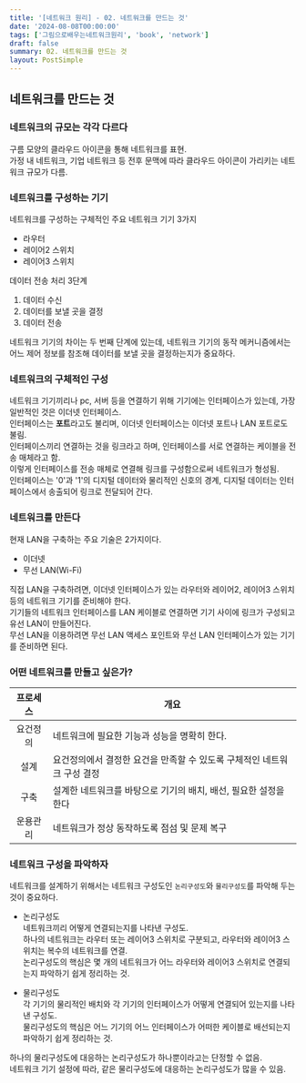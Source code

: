 ```yaml
---
title: '[네트워크 원리] - 02. 네트워크를 만드는 것'
date: '2024-08-08T00:00:00'
tags: ['그림으로배우는네트워크원리', 'book', 'network']
draft: false
summary: 02. 네트워크를 만드는 것
layout: PostSimple
---
```


## 네트워크를 만드는 것

### 네트워크의 규모는 각각 다르다

구름 모양의 클라우드 아이콘을 통해 네트워크를 표현.  
가정 내 네트워크, 기업 네트워크 등 전후 문맥에 따라 클라우드 아이콘이 가리키는 네트워크 규모가 다름.

### 네트워크를 구성하는 기기

네트워크를 구성하는 구체적인 주요 네트워크 기기 3가지

- 라우터
- 레이어2 스위치
- 레이어3 스위치

데이터 전송 처리 3단계

1. 데이터 수신
2. 데이터를 보낼 곳을 결정
3. 데이터 전송

네트워크 기기의 차이는 두 번째 단계에 있는데, 네트워크 기기의 동작 메커니즘에서는 어느 제어 정보를 참조해 데이터를 보낼 곳을 결정하는지가 중요하다.

### 네트워크의 구체적인 구성

네트워크 기기끼리나 pc, 서버 등을 연결하기 위해 기기에는 인터페이스가 있는데, 가장 일반적인 것은 이더넷 인터페이스.  
인터페이스는 **포트**라고도 불리며, 이더넷 인터페이스는 이더넷 포트나 LAN 포트로도 불림.  
인터페이스끼리 연결하는 것을 링크라고 하며, 인터페이스를 서로 연결하는 케이블을 전송 매체라고 함.  
이렇게 인터페이스를 전송 매체로 연결해 링크를 구성함으로써 네트워크가 형성됨.  
인터페이스는 '0'과 '1'의 디지털 데이터와 물리적인 신호의 경계, 디지털 데이터는 인터페이스에서 송출되어 링크로 전달되어 간다.

### 네트워크를 만든다

현재 LAN을 구축하는 주요 기술은 2가지이다.

- 이더넷
- 무선 LAN(Wi-Fi)

직접 LAN을 구축하려면, 이더넷 인터페이스가 있는 라우터와 레이어2, 레이어3 스위치 등의 네트워크 기기를 준비해야 한다.  
기기들의 네트워크 인터페이스를 LAN 케이블로 연결하면 기기 사이에 링크가 구성되고 유선 LAN이 만들어진다.  
무선 LAN을 이용하려면 무선 LAN 액세스 포인트와 무선 LAN 인터페이스가 있는 기기를 준비하면 된다.

### 어떤 네트워크를 만들고 싶은가?

| 프로세스 | 개요                                                                    |
| :------: | ----------------------------------------------------------------------- |
| 요건정의 | 네트워크에 필요한 기능과 성능을 명확히 한다.                            |
|   설계   | 요건정의에서 결정한 요건을 만족할 수 있도록 구체적인 네트워크 구성 결정 |
|   구축   | 설계한 네트워크를 바탕으로 기기의 배치, 배선, 필요한 설정을 한다        |
| 운용관리 | 네트워크가 정상 동작하도록 점섬 및 문제 복구                            |

### 네트워크 구성을 파악하자

네트워크를 설계하기 위해서는 네트워크 구성도인 `논리구성도`와 `물리구성도`를 파악해 두는 것이 중요하다.

- 논리구성도  
  네트워크끼리 어떻게 연결되는지를 나타낸 구성도.  
  하나의 네트워크는 라우터 또는 레이어3 스위치로 구분되고, 라우터와 레이어3 스위치는 복수의 네트워크를 연결.  
  논리구성도의 핵심은 몇 개의 네트워크가 어느 라우터와 레이어3 스위치로 연결되는지 파악하기 쉽게 정리하는 것.

- 물리구성도  
  각 기기의 물리적인 배치와 각 기기의 인터페이스가 어떻게 연결되어 있는지를 나타낸 구성도.  
  물리구성도의 핵심은 어느 기기의 어느 인터페이스가 어떠한 케이블로 배선되는지 파악하기 쉽게 정리하는 것.

하나의 물리구성도에 대응하는 논리구성도가 하나뿐이라고는 단정할 수 없음.  
네트워크 기기 설정에 따라, 같은 물리구성도에 대응하는 논리구성도가 많을 수 있음.

